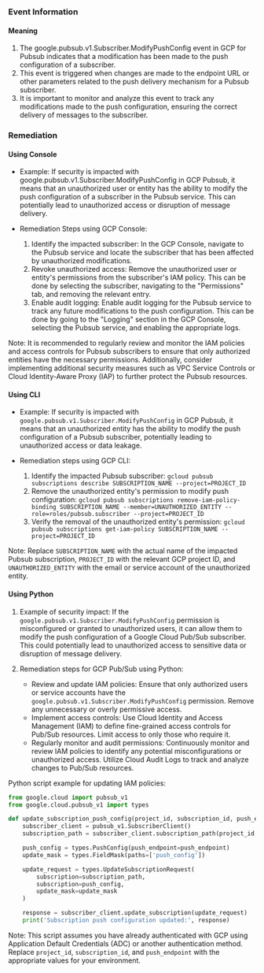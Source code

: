 
### Event Information

#### Meaning

1. The google.pubsub.v1.Subscriber.ModifyPushConfig event in GCP for Pubsub indicates that a modification has been made to the push configuration of a subscriber.
2. This event is triggered when changes are made to the endpoint URL or other parameters related to the push delivery mechanism for a Pubsub subscriber.
3. It is important to monitor and analyze this event to track any modifications made to the push configuration, ensuring the correct delivery of messages to the subscriber.

### Remediation

#### Using Console

- Example: If security is impacted with google.pubsub.v1.Subscriber.ModifyPushConfig in GCP Pubsub, it means that an unauthorized user or entity has the ability to modify the push configuration of a subscriber in the Pubsub service. This can potentially lead to unauthorized access or disruption of message delivery.

- Remediation Steps using GCP Console:
  1. Identify the impacted subscriber: In the GCP Console, navigate to the Pubsub service and locate the subscriber that has been affected by unauthorized modifications.
  2. Revoke unauthorized access: Remove the unauthorized user or entity's permissions from the subscriber's IAM policy. This can be done by selecting the subscriber, navigating to the "Permissions" tab, and removing the relevant entry.
  3. Enable audit logging: Enable audit logging for the Pubsub service to track any future modifications to the push configuration. This can be done by going to the "Logging" section in the GCP Console, selecting the Pubsub service, and enabling the appropriate logs.

Note: It is recommended to regularly review and monitor the IAM policies and access controls for Pubsub subscribers to ensure that only authorized entities have the necessary permissions. Additionally, consider implementing additional security measures such as VPC Service Controls or Cloud Identity-Aware Proxy (IAP) to further protect the Pubsub resources.

#### Using CLI

- Example: If security is impacted with `google.pubsub.v1.Subscriber.ModifyPushConfig` in GCP Pubsub, it means that an unauthorized entity has the ability to modify the push configuration of a Pubsub subscriber, potentially leading to unauthorized access or data leakage.

- Remediation steps using GCP CLI:
  1. Identify the impacted Pubsub subscriber: `gcloud pubsub subscriptions describe SUBSCRIPTION_NAME --project=PROJECT_ID`
  2. Remove the unauthorized entity's permission to modify push configuration: `gcloud pubsub subscriptions remove-iam-policy-binding SUBSCRIPTION_NAME --member=UNAUTHORIZED_ENTITY --role=roles/pubsub.subscriber --project=PROJECT_ID`
  3. Verify the removal of the unauthorized entity's permission: `gcloud pubsub subscriptions get-iam-policy SUBSCRIPTION_NAME --project=PROJECT_ID`

Note: Replace `SUBSCRIPTION_NAME` with the actual name of the impacted Pubsub subscription, `PROJECT_ID` with the relevant GCP project ID, and `UNAUTHORIZED_ENTITY` with the email or service account of the unauthorized entity.

#### Using Python

1. Example of security impact: If the `google.pubsub.v1.Subscriber.ModifyPushConfig` permission is misconfigured or granted to unauthorized users, it can allow them to modify the push configuration of a Google Cloud Pub/Sub subscriber. This could potentially lead to unauthorized access to sensitive data or disruption of message delivery.

2. Remediation steps for GCP Pub/Sub using Python:
   - Review and update IAM policies: Ensure that only authorized users or service accounts have the `google.pubsub.v1.Subscriber.ModifyPushConfig` permission. Remove any unnecessary or overly permissive access.
   - Implement access controls: Use Cloud Identity and Access Management (IAM) to define fine-grained access controls for Pub/Sub resources. Limit access to only those who require it.
   - Regularly monitor and audit permissions: Continuously monitor and review IAM policies to identify any potential misconfigurations or unauthorized access. Utilize Cloud Audit Logs to track and analyze changes to Pub/Sub resources.

Python script example for updating IAM policies:
```python
from google.cloud import pubsub_v1
from google.cloud.pubsub_v1 import types

def update_subscription_push_config(project_id, subscription_id, push_endpoint):
    subscriber_client = pubsub_v1.SubscriberClient()
    subscription_path = subscriber_client.subscription_path(project_id, subscription_id)

    push_config = types.PushConfig(push_endpoint=push_endpoint)
    update_mask = types.FieldMask(paths=['push_config'])

    update_request = types.UpdateSubscriptionRequest(
        subscription=subscription_path,
        subscription=push_config,
        update_mask=update_mask
    )

    response = subscriber_client.update_subscription(update_request)
    print('Subscription push configuration updated:', response)
```

Note: This script assumes you have already authenticated with GCP using Application Default Credentials (ADC) or another authentication method. Replace `project_id`, `subscription_id`, and `push_endpoint` with the appropriate values for your environment.

